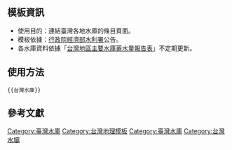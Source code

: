 <includeonly>[[Category:臺灣水庫]]</includeonly><noinclude>{{template doc page viewed directly}}</noinclude>
==模板資訊==
*使用目的：連結臺灣各地水庫的條目頁面。
*模板依據：[[行政院]][[中華民國經濟部|經濟部]][[水利署]]公告。
*各水庫資料依據「[http://fhy.wra.gov.tw/wracenter/wra_tp/manage/dam_query2.asp 台灣地區主要水庫蓄水量報告表]」不定期更新。
<includeonly>

==使用方法==
<pre>{{台灣水庫}}</pre>

== 參考文獻 ==
<includeonly>
<!-- 本行下加入模板的分類 -->
[[Category:台灣模板|{{PAGENAME}}]]
[[Category:台灣地理模板]]
[[Category:臺灣水庫]]
[[Category:台灣水壩]]
</includeonly>